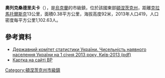{{no footnotes|time=2015-09-14T23:49:38+00:00}}
{{coord|48|44|52|N|37|27|13|E|scale:100000|display=title}}

'''奧列克桑德里夫卡'''（{{lang-uk|Олександрівка}}），是[[烏克蘭|烏克蘭]]的市級鎮，位於該國東部[[頓涅茨克州|頓涅茨克州]]，距離[[克拉馬托爾斯克|克拉馬托爾斯克]]13公里，面積0.38平方公里，海拔高度92米，2013年人口419，人口密度每平方公里1,102.63人。

==參考資料==
*[http://www.ukrstat.gov.ua/druk/publicat/kat_u/2013/sb/06_13/sb_nnas_2012.zip Державний комітет статистики України. Чисельність наявного населення України на 1 січня 2013 року, Київ-2013 (pdf)]{{Wayback|url=http://www.ukrstat.gov.ua/druk/publicat/kat_u/2013/sb/06_13/sb_nnas_2012.zip |date=20181115124447 }}
* [http://w1.c1.rada.gov.ua/pls/z7503/A005?rdat1=02.04.2014&rf7571=8474 Картка на сайті ВР] {{Wayback|url=http://w1.c1.rada.gov.ua/pls/z7503/A005?rdat1=02.04.2014&rf7571=8474 |date=20160304212143 }}

{{DEFAULTSORT:Олександрівка}}
[[Category:頓涅茨克州市級鎮|Category:頓涅茨克州市級鎮]]


{{Donetsk-geo-stub}}